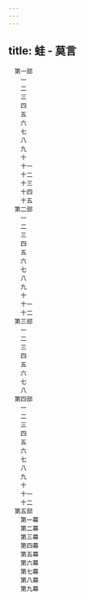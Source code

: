 ```yaml
---
---
---
```

title: 蛙 - 莫言
---


```
　第一部
　　一
　　二
　　三
　　四
　　五
　　六
　　七
　　八
　　九
　　十
　　十一
　　十二
　　十三
　　十四
　　十五
　第二部
　　一
　　二
　　三
　　四
　　五
　　六
　　七
　　八
　　九
　　十
　　十一
　　十二
　第三部
　　一
　　二
　　三
　　四
　　五
　　六
　　七
　　八
　第四部
　　一
　　二
　　三
　　四
　　五
　　六
　　七
　　八
　　九
　　十
　　十一
　　十二
　第五部
　　第一幕
　　第二幕
　　第三幕
　　第四幕
　　第五幕
　　第六幕
　　第七幕
　　第八幕
　　第九幕
```